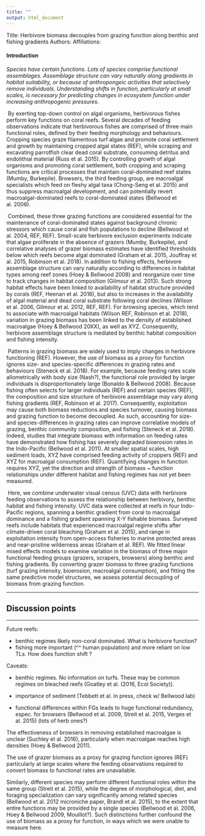 ```yaml
---
title: ""
output: html_document
---
```


Title: Herbivore biomass decouples from grazing function along benthic and fishing gradients
Authors:
Affiliations:



#### Introduction

*Species have certain functions. Lots of species comprise functional assemblages. Assemblage structure can vary naturally along gradients in habitat suitability, or because of anthropongeic activities that selectively remove individuals. Understanding shifts in function, particularly at small scales, is necessary for predicting changes in ecosystem function under increasing anthropogenic pressures.*

​	By exerting top-down control on algal organisms, herbivorous fishes perform key functions on coral reefs. Several decades of feeding observations indicate that herbivorous fishes are comprised of three main functional roles, defined by their feeding morphology and behaviours. Cropping species graze filamentous turf algae and promote coral settlement and growth by maintaining cropped algal states (REF), while scraping and excavating parrotfish clear dead coral substrate, consuming detritus and endolithial material (Russ et al. 2015). By controlling growth of algal organisms and promoting coral settlement, both cropping and scraping functions are critical processes that maintain coral-dominated reef states (Mumby, Burkepile). Browsers, the third feeding group, are macroalgal specialists which feed on fleshy algal taxa (Chong-Seng et al. 2015) and thus suppress macroalgal development, and can potentially revert macroalgal-dominated reefs to coral-dominated states (Bellwood et al. 2006). 

​	Combined, these three grazing functions are considered essential for the maintenance of coral-dominated states against background chronic stressors which cause coral and fish populations to decline (Bellwood et al. 2004, REF, REF). Small-scale herbivore exclusion experiments indicate that algae proliferate in the absence of grazers (Mumby, Burkepile), and correlative analyses of grazer biomass estimates have identified thresholds below which reefs become algal dominated (Graham et al. 2015, Jouffray et al. 2015, Robinson et al. 2018). In addition to fishing effects, herbivore assemblage structure can vary naturally according to differences in habitat types among reef zones (Hoey & Bellwood 2008) and reorganize over time to track changes in habitat composition (Gilmour et al. 2013). Such strong habitat effects have been linked to availability of habitat structure provided by corals (REF, Heenan et al. 2016), but also to increases in the availability of algal material and dead coral substrate following coral declines (Wilson et al. 2006, Gilmour et al. 2012, REF, REF). For browsing species, which tend to associate with macroalgal habitats (Wilson REF, Robinson et al. 2018), variation in grazing biomass has been linked to the density of established macroalgae (Hoey & Bellwood 20XX), as well as XYZ. Consequently, herbivore assemblage structure is mediated by benthic habitat composition and fishing intensity. 

​	Patterns in grazing biomass are widely used to imply changes in herbivore functioning (REF). However, the use of biomass as a proxy for function ignores size- and species-specific differences in grazing rates and behaviours (Steneck et al. 2018).  For example, because feeding rates scale allometrically with body size (Nash?), the functional role provided by larger individuals is disproportionately large (Bonaldo & Bellwood 2008). Because fishing often selects for larger individuals (REF) and certain species (REF), the composition and size structure of herbivore assemblage may vary along fishing gradients (REF, Robinson et al. 2017). Consequently, exploitation may cause both biomass reductions and species turnover, causing biomass and grazing function to become decoupled. As such, accounting for size- and species-differences in grazing rates can improve correlative models of grazing, benthic community composition, and fishing (Steneck et al. 2018). Indeed, studies that integrate biomass with information on feeding rates have demonstrated how fishing has severely degraded bioerosion rates in the Indo-Pacific (Bellwood et al. 2011). At smaller spatial scales, high sediment loads, XYZ have comprised feeding activity of croppers (REF) and XYZ for macroalgal consumption (REF). Quantifying changes in function requires XYZ, yet the direction and strength of biomass ~ function relationships under different habitat and fishing regimes has not yet been measured. 

​	Here, we combine underwater visual census (UVC) data with herbivore feeding observations to assess the relationship between herbivory, benthic habitat and fishing intensity. UVC data were collected at reefs in four Indo-Pacific regions, spanning a benthic gradient from coral to macroalgal dominance and a fishing gradient spanning X-Y fishable biomass. Surveyed reefs include habitats that experienced macroalgal regime shifts after climate-driven coral bleaching (Graham et al. 2015), and range in exploitation intensity from open-access fisheries to marine protected areas and near-pristine wilderness areas (Graham et al. REF). We fitted linear mixed effects models to examine variation in the biomass of three major functional feeding groups (grazers, scrapers, browsers) along benthic and fishing gradients. By converting grazer biomass to three grazing functions (turf grazing intensity, bioerosion, macroalgal consumption), and fitting the same predictive model structures, we assess potential decoupling of biomass from grazing function.







***

## Discussion points

***

Future reefs:

- benthic regimes likely non-coral dominated. What is herbivore function?
- fishing more important (^^ human population) and more reliant on low TLs. How does function shift ?

Caveats:

- benthic regimes. No information on turfs. These may be common regimes on bleached reefs (Goatley et al. (2016, Ecol Society)).

- importance of sediment (Tebbett et al. in press, check w/ Bellwood lab)

- functional differences within FGs leads to huge functional redundancy, espec. for browsers (Bellwood et al. 2009, Streit et al. 2015, Verges et al. 2015) (lots of herb ones?)

The effectiveness of browsers in removing established macroalgae is unclear (Suchley et al. 2016), particularly when macroalgae reaches high densities (Hoey & Bellwood 2011).

The use of grazer biomass as a proxy for grazing function ignores  (REF) particularly at large scales where the feeding observations required to convert biomass to functional rates are unavailable. 



Similarly, different species may perform different functional roles within the same group (Streit et al. 2015), while the degree of morphological, diet, and foraging specialization can vary significantly among related species (Bellwood et al. 2012 microniche paper, Brandl et al. 2015), to the extent that entire functions may be provided by a single species (Bellwood et al. 2006, Hoey & Bellwood 2009, Mouillot?). Such distinctions further confound the use of biomass as a proxy for function, in ways which we were unable to measure here.
